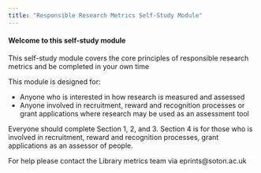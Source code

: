 ```yaml
---
title: "Responsible Research Metrics Self-Study Module"
---
```


#### Welcome to this self-study module

This self-study module covers the core principles of responsible research metrics and be completed in your own time

This module is designed for:

-   Anyone who is interested in how research is measured and assessed
-   Anyone involved in recruitment, reward and recognition processes or grant applications where research may be used as an assessment tool

Everyone should complete Section 1, 2, and 3. Section 4 is for those who is involved in recruitment, reward and recognition processes, grant applications as an assessor of people.

For help please contact the Library metrics team via eprints\@soton.ac.uk
